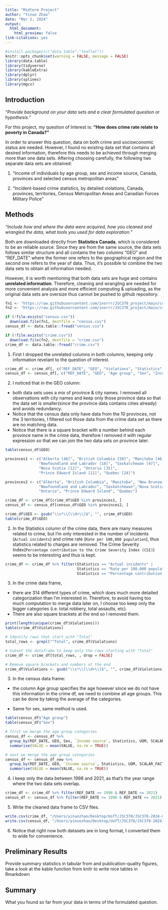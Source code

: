 ```yaml
---
title: "Midterm Project"
author: "Yinuo Zhao"
date: "Mar 2, 2024"
output:
  html_document:
    html_preview: false
link-citations: yes
---
```



```r
#install.packages(c("data.table","leaflet"))
knitr::opts_chunk$set(warning = FALSE, message = FALSE) 
library(data.table)
library(tidyverse)
library(kableExtra)
library(dplyr)
library(splines)
library(mgcv)

```

## Introduction

*"Provide background on your data sets and a clear formulated question or hypothesis."*

For this project, my question of Interest is: **"How does crime rate relate to poverty in Canada?"**

In order to answer this question, data on both crime and socioeconomic status are needed. However, I found no existing data set that contains all desired information, therefore this needs to be achieved through merging more than one data sets. Aftering choosing carefully, the following two separate data sets are obtained: 

  1. "Income of individuals by age group, sex and income source, Canada, provinces and selected census metropolitan areas"
  
  2. "Incident-based crime statistics, by detailed violations, Canada, provinces, territories, Census Metropolitan Areas and Canadian Forces Military Police"


## Methods

*"Include how and where the data were acquired, how you cleaned and wrangled the data, what tools you used for data exploration."*
  
Both are downloaded directly from **Statistics Canada**, which is considered to be an reliable source. Since they are from the same source, the data sets follows similar structure and all contains the two columns "GEO" and "REF_DATE" where the former one refers to the geographical region and the second one refers to the year of data. Thus, it's possible to combine the two data sets to obtain all information needed.

However, it is worth mentioning that both data sets are huge and contains **unrelated information**. Therefore, cleaning and wrangling are needed for more convenient analysis and more efficient computing & uploading, as the original data sets are oversize thus cannot be pushed to github repository.

```r
fn1 <- "https://raw.githubusercontent.com/inorrr/JSC370_project/main/census.csv"
fn2 <- "https://raw.githubusercontent.com/inorrr/JSC370_project/main/crime.csv"

if (!file.exists("census.csv"))
  download.file(fn1, destfile = "census.csv")
census_df <- data.table::fread("census.csv")

if (!file.exists("crime.csv"))
  download.file(fn2, destfile = "crime.csv")
crime_df <- data.table::fread("crime.csv")
```

1. First I dropped the unrelated columns in both columns, keeping only information revelant to the question of interest.

```r
crime_df <- crime_df[, c("REF_DATE", "GEO", "Violations", "Statistics", "VALUE", "UOM")]
census_df <- census_df[, c("REF_DATE", "GEO", "Age group", "Sex", "Income source", "Statistics", "VALUE", "UOM", "SCALAR_FACTOR")]
```

2. I noticed that in the GEO column:
  + both data sets uses a mix of province & city names. I removed all observations with city names and keep only those province data so that the data set is smaller(since the province data contains cities already) and avoids redundancy. 
  + Notice that the census data only have data from the 10 provinces, not the 3 territories, I filtered out those data from the crime data set as there are no matching data. 
  + Notice that there is a square bracket with a number behind each province name in the crime data, therefore I removed it with regular expression so that we can join the two data sets on province later.

```r

table(census_df$GEO)

provinces1 <- c("Alberta [48]", "British Columbia [59]", "Manitoba [46]", "New Brunswick [13]", 
               "Newfoundland and Labrador [10]", "Saskatchewan [47]",
               "Nova Scotia [12]", "Ontario [35]", 
               "Prince Edward Island [11]", "Quebec [24]")

provinces2 <- c("Alberta", "British Columbia", "Manitoba", "New Brunswick", 
               "Newfoundland and Labrador", "Saskatchewan","Nova Scotia", 
               "Ontario", "Prince Edward Island", "Quebec")

crime_df <- crime_df[crime_df$GEO %in% provinces1, ]
census_df <- census_df[census_df$GEO %in% provinces2, ]

crime_df$GEO <- gsub("\\s*\\[\\d+\\]$", "", crime_df$GEO)
table(crime_df$GEO)
```

2. In the Statistics column of the crime data, there are many measures related to crime, but I'm only interested in the number of incidents (`Actual incidents`) and crime rate (`Rate per 100,000 population`), thus statistics related to charges are removed. The Crime Severity Index(`Percentage contribution to the Crime Severity Index (CSI)`) seems to be interesting and thus is kept.

```r
crime_df <- crime_df %>% filter(Statistics == "Actual incidents" | 
                                Statistics == "Rate per 100,000 population" | 
                                Statistics == "Percentage contribution to the Crime Severity Index (CSI)")
```


3. In the crime data frame, 
  + there are 314 different types of crime, which does much more detailed categorization than I'm interested in. Therefore, to avoid having too much computation to merge data later on, I choose too keep only the bigger categories (i.e. total robbery, total assaults, etc). 
  + There are also square brackets at the end so I removed them.
  
```r
print(length(unique(crime_df$Violations)))
table(crime_df$Violations)

# Identify rows that start with "Total"
total_rows <- grepl("^Total", crime_df$Violations)

# Subset the dataframe to keep only the rows starting with "Total"
crime_df <- crime_df[total_rows, , drop = FALSE]

# Remove square brackets and numbers at the end
crime_df$Violations <- gsub("\\s*\\[\\d+\\]$", "", crime_df$Violations)
```

3. In the census data frame: 

  + the column Age group specifies the age however since we do not have this information in the crime df, we need to combine all age groups. This can be done by taking the average of the categories.
  
  + Same for sex, same method is used.

```r
table(census_df$"Age group")
table(census_df$"Sex")

# first we merge the age group categories
census_df <- census_df %>% 
  group_by(REF_DATE, GEO, Sex, `Income source`, Statistics, UOM, SCALAR_FACTOR) %>% 
  summarise(VALUE = mean(VALUE, na.rm = TRUE))

# next we merge the age group categories
census_df <- census_df_new %>% 
  group_by(REF_DATE, GEO, `Income source`, Statistics, UOM, SCALAR_FACTOR) %>% 
  summarise(VALUE = mean(VALUE, na.rm = TRUE))
```

4. I keep only the data between 1998 and 2021, as that's the year range where the two data sets overlap.

```r
crime_df <- crime_df %>% filter(REF_DATE >= 1998 & REF_DATE <= 2021)
census_df <- census_df %>% filter(REF_DATE >= 1998 & REF_DATE <= 2021)
```


5. Write the cleaned data frame to CSV files.

```r
write.csv(crime_df, "/Users/yinuozhao/Desktop/UofT/JSC370/JSC370-2024-main/JSC370_project/crime.csv")
write.csv(census_df, "/Users/yinuozhao/Desktop/UofT/JSC370/JSC370-2024-main/JSC370_project/census.csv")
```

6. Notice that right now both datasets are in long format, I converted them to wide for convenience. 


## Preliminary Results 

Provide summary statistics in tabular from and publication-quality figures, take a look at the kable function from knitr to write nice tables in Rmarkdown


## Summary

What you found so far from your data in terms of the formulated question.